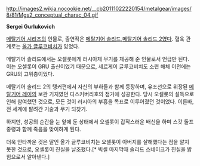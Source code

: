 http://images2.wikia.nocookie.net/__cb20111022220154/metalgear/images/8/81/Mgs2_conceptual_charac_04.gif

'''Sergei Gurlukovich'''

[[메탈기어 시리즈]]의 인물로, 출연작은 [[메탈기어 솔리드]],[[메탈기어 솔리드 2]]였다. 혈육 관계로는 [[올가 글루코비치]]가 있었다.

메탈기어 솔리드에서는 오셀롯에게 러시아제 무기를 제공해 준 인물로서 언급만 된다. 이는 오셀롯이 GRU 출신이었기 때문으로, 세르게이 글루코비치도 소련 해체 이전에는 GRU의 고위층이었다.

메탈기어 솔리드 2의 탱커편에서 자신의 부하들과 함께 등장하며, 
유조선으로 위장된 [[메탈기어 레이]]의 보관 기지였던 디스커버리호의 점거에 성공한다.
당시 오셀롯의 설득으로 인해 참여했던 것으로, 모든 것이 러시아의 부흥을 목표로 이루어졌던 것이었다. 
이른바, 전 세계에 팔려간 기술과 무기 되찾기.

하지만, 성공의 순간을 눈 앞에 둔 상태에서 오셀롯이 갑작스러운 배신을 하며 스캇 돌프 중령과 함께 죽음을 맞이하게 된다.

더욱 안타까운 것은 딸인 올가 글루코비치는 오셀롯이 아버지를 살해했다는 점을 알지 못한 것으로, 오셀롯이 진실을 날조했다.[* 빅셸 마지막때 솔리드 스네이크가 진실을 밝힘으로서 알아낸다.]
